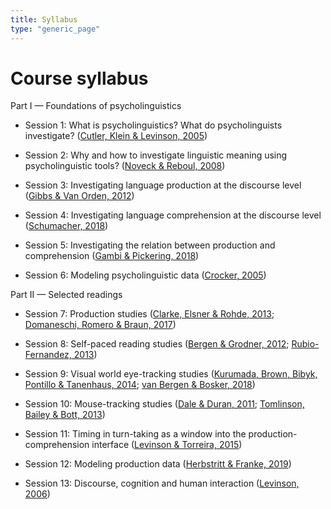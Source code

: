 ```yaml
---
title: Syllabus
type: "generic_page"
---
```


# Course syllabus

Part I --- Foundations of psycholinguistics

- Session 1: What is psycholinguistics? What do psycholinguists investigate? ([Cutler, Klein & Levinson, 2005](https://github.com/vini-macuch-silva/intro-to-psycholinguistics/tree/master/materials/S01-Cutler,Klein&Levinson(2005).pdf))

- Session 2: Why and how to investigate linguistic meaning using psycholinguistic tools? ([Noveck & Reboul, 2008](https://github.com/vini-macuch-silva/intro-to-psycholinguistics/tree/master/materials/S02-Noveck&Reboul(2008).pdf))

- Session 3: Investigating language production at the discourse level ([Gibbs & Van Orden, 2012](https://github.com/vini-macuch-silva/intro-to-psycholinguistics/tree/master/materials/S03-Gibbs&VanOrden(2012).pdf))

- Session 4: Investigating language comprehension at the discourse level ([Schumacher, 2018](https://github.com/vini-macuch-silva/intro-to-psycholinguistics/tree/master/materials/S04-Schumacher(2018).pdf))

- Session 5: Investigating the relation between production and comprehension ([Gambi & Pickering, 2018](https://github.com/vini-macuch-silva/intro-to-psycholinguistics/tree/master/materials/S05-Gambi&Pickering(2018).pdf))

- Session 6: Modeling psycholinguistic data ([Crocker, 2005](https://github.com/vini-macuch-silva/intro-to-psycholinguistics/tree/master/materials/S06-Crocker(2005).pdf))

Part II --- Selected readings

- Session 7: Production studies ([Clarke, Elsner & Rohde, 2013](https://github.com/vini-macuch-silva/intro-to-psycholinguistics/tree/master/materials/S07-Clarke,Elsner&Rohde(2013).pdf); [Domaneschi, Romero & Braun, 2017](https://github.com/vini-macuch-silva/intro-to-psycholinguistics/tree/master/materials/S07-Domaneschi,Romero&Braun(2017).pdf))

- Session 8: Self-paced reading studies ([Bergen & Grodner, 2012](https://github.com/vini-macuch-silva/intro-to-psycholinguistics/tree/master/materials/S08-Bergen&Grodner(2012).pdf); [Rubio-Fernandez, 2013](https://github.com/vini-macuch-silva/intro-to-psycholinguistics/tree/master/materials/S08-Rubio-Fernandez(2013).pdf))

- Session 9: Visual world eye-tracking studies ([Kurumada, Brown, Bibyk, Pontillo & Tanenhaus, 2014](https://github.com/vini-macuch-silva/intro-to-psycholinguistics/tree/master/materials/S09-Kurumada,Brown,Bibyk,Pontillo&Tanenhaus(2014).pdf); [van Bergen & Bosker, 2018](https://github.com/vini-macuch-silva/intro-to-psycholinguistics/tree/master/materials/S09-vanBergen&Bosker(2018).pdf))

- Session 10: Mouse-tracking studies ([Dale & Duran, 2011](https://github.com/vini-macuch-silva/intro-to-psycholinguistics/tree/master/materials/S10-Dale&Duran(2011).pdf); [Tomlinson, Bailey & Bott, 2013](https://github.com/vini-macuch-silva/intro-to-psycholinguistics/tree/master/materials/S10-Tomlinson,Bailey&Bott(2013).pdf))

- Session 11: Timing in turn-taking as a window into the production-comprehension interface ([Levinson & Torreira, 2015](https://github.com/vini-macuch-silva/intro-to-psycholinguistics/tree/master/materials/S11-Levinson&Torreira(2015).pdf))

- Session 12: Modeling production data ([Herbstritt & Franke, 2019](https://github.com/vini-macuch-silva/intro-to-psycholinguistics/tree/master/materials/S12-Herbstritt&Franke(2019).pdf))

- Session 13: Discourse, cognition and human interaction ([Levinson, 2006](https://github.com/vini-macuch-silva/intro-to-psycholinguistics/tree/master/materials/S13-Levinson(2006).pdf))


